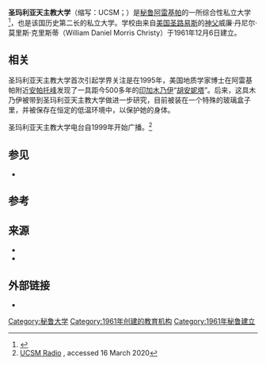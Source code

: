 {{Infobox university
|name = 圣玛利亚天主教大学（UCSM）
|native_name = Universidad Católica de Santa María
|image = EscudoUCSM.jpg
|image_size = 170px
|motto = ''In the professional and academic excellence''
|established = 1961年12月6日
|type = [[私立大学|私立]]，综合性
|head_label =[[院长_(学术机构)|院长]]
|head = Dr. Manuel Alberto Briceño Ortega
|city = [[阿雷基帕|阿雷基帕]]
|country = {{flag|Peru}}
|undergrad =
|postgrad =
|faculty =
|campus =
|colors =
|website = [http://www.ucsm.edu.pe www.ucsm.edu.pe]
}}
'''圣玛利亚天主教大学'''（缩写：UCSM；{{lang-es|Universidad Católica de Santa María}}）是[[秘鲁|秘鲁]][[阿雷基帕|阿雷基帕]]的一所综合性私立大学<ref>{{Cite web |url=https://www.ucsm.edu.pe/ |title=Universidad Católica de Santa María |accessdate=2020-10-07 |archive-date=2020-11-27 |archive-url=https://web.archive.org/web/20201127013536/https://www.ucsm.edu.pe/ |dead-url=no }}</ref>，也是该国历史第二长的私立大学。学校由来自[[美国|美国]][[圣路易斯_(密苏里州)|圣路易斯]]的[[神父|神父]]威廉·丹尼尔·莫里斯·克里斯蒂（William Daniel Morris Christy）于1961年12月6日建立。

== 相关 ==
圣玛利亚天主教大学首次引起学界关注是在1995年，美国地质学家{{link-en|约翰·莱因哈德|Johan Reinhard}}博士在阿雷基帕附近[[安帕托峰|安帕托峰]]发现了一具距今500多年的[[印加|印加]][[木乃伊|木乃伊]]“[[胡安妮塔_(木乃伊)|胡安妮塔]]”。后来，这具木乃伊被带到圣玛利亚天主教大学做进一步研究，目前被装在一个特殊的玻璃盒子里，并被保存在恒定的低温环境中，以保护她的身体。

圣玛利亚天主教大学电台自1999年开始广播。<ref>[https://www.ucsm.edu.pe/ucsmradio/ UCSM Radio] {{Wayback|url=https://www.ucsm.edu.pe/ucsmradio/ |date=20201026072813 }}, accessed 16 March 2020</ref>

==参见==
* {{link-en|秘鲁大学列表|List of universities in Peru}}

==参考==
{{reflist}}

==来源==
* {{cite web |url= http://www.ucsm.edu.pe/portal/index.php/en/universidad/fundador |title= Fundador |quote= William Daniel Morris Christy |publisher= UCSM |language= es |access-date= 2016年4月18日 |archive-url= https://web.archive.org/web/20160405034949/http://www.ucsm.edu.pe/portal/index.php/en/universidad/fundador |archive-date= 2016年4月5日 |dead-url= no }}
* {{cite web |title=History and general reference |publisher=UCSM |url=http://www.ucsm.edu.pe/portal/index.php?option=com_content&task=view&id=12&Itemid=124 |accessdate=2009年12月21日 |language=es |archiveurl=https://web.archive.org/web/20091221032154/http://www.ucsm.edu.pe/portal/index.php?option=com_content&task=view&id=12&Itemid=124 |archivedate=2009年12月21日 |dead-url=no }}

==外部链接==
* {{Official website|http://www.ucsm.edu.pe/}}

{{coord|16.4062|S|71.5476|W|source:wikidata|display=title}}

{{authority control}}

[[Category:秘鲁大学|Category:秘鲁大学]]
[[Category:1961年创建的教育机构|Category:1961年创建的教育机构]]
[[Category:1961年秘鲁建立|Category:1961年秘鲁建立]]